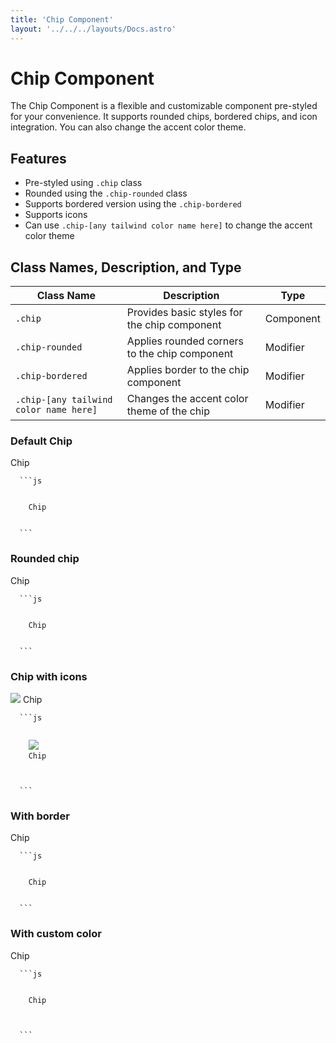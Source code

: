 ```yaml
---
title: 'Chip Component'
layout: '../../../layouts/Docs.astro'
---
```



# Chip Component

The Chip Component is a flexible and customizable component pre-styled for your convenience. It supports rounded chips, bordered chips, and icon integration. You can also change the accent color theme.

## Features

- Pre-styled using `.chip` class
- Rounded using the `.chip-rounded` class
- Supports bordered version using the `.chip-bordered`
- Supports icons
- Can use `.chip-[any tailwind color name here]` to change the accent color theme

## Class Names, Description, and Type

| Class Name                             | Description                                   | Type      |
| -------------------------------------- | --------------------------------------------- | --------- |
| `.chip`                                | Provides basic styles for the chip component  | Component |
| `.chip-rounded`                        | Applies rounded corners to the chip component | Modifier  |
| `.chip-bordered`                       | Applies border to the chip component          | Modifier  |
| `.chip-[any tailwind color name here]` | Changes the accent color theme of the chip    | Modifier  |

### Default Chip

<Preview>
  <div class='chip'>
    <span>Chip</span>
  </div>
</Preview>
<Code>
  ```js
  <div class='chip'>
    <span>Chip</span>
  </div>
  ```
</Code>

### Rounded chip

<Preview>
  <div class='chip chip-rounded'>
    <span>Chip</span>
  </div>
</Preview>
<Code>
  ```js
  <div class='chip chip-rounded'>
    <span>Chip</span>
  </div>
  ```
</Code>

### Chip with icons

<Preview>
  <div class='chip'>
    <img src='/avatar.jpg' />
    <span>Chip</span>
    <IconX />
  </div>
</Preview>
<Code>
  ```js
  <div class='chip'>
    <img src='/avatar.jpg' />
    <span>Chip</span>
    <IconX />
  </div>
  ```
</Code>

### With border

<Preview>
  <div class='chip  chip-bordered'>
    <span>Chip</span>
  </div>
</Preview>
<Code>
  ```js
  <div class='chip  chip-bordered'>
    <span>Chip</span>
  </div>
  ```
</Code>

### With custom color

<Preview>
  <div class='chip chip-primary'>
    <span>Chip</span>
    <IconX />
  </div>
</Preview>
<Code>
  ```js
  <div class='chip chip-primary'>
    <span>Chip</span>
    <IconX />
  </div>
  ```
</Code>

